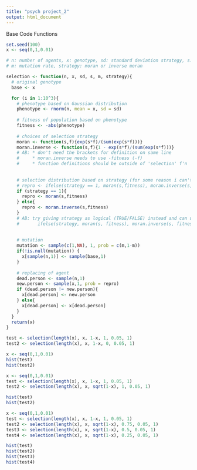 ```yaml
---
title: "psych project_2"
output: html_document
---
```


Base Code Functions
```r
set.seed(100)
x <- seq(0,1,0.01)

# n: number of agents, x: genotype, sd: standard deviation strategy, s: selection strength
# m: mutation rate, strategy: moran or inverse moran

selection <- function(n, x, sd, s, m, strategy){
  # original genotype
  base <- x

  for (i in 1:10^3){
    # phenotype based on Gaussian distribution
    phenotype <- rnorm(n, mean = x, sd = sd)
    
    # fitness of population based on phenotype
    fitness <- -abs(phenotype)
    
    # choices of selection strategy
    moran <- function(s,f){exp(s*f)/(sum(exp(s*f)))}
    moran.inverse <- function(s,f){1 - exp(s*f)/(sum(exp(s*f)))}
    # AB: * don't need the brackets for definition on same line
    #     * moran.inverse needs to use -fitness (-f)
    #     * function definitions should be outside of 'selection' f'n
    
    
    # selection distribution based on strategy (for some reason i can't get the if else statement to work i'm not sure why)
    # repro <- ifelse(strategy == 1, moran(s,fitness), moran.inverse(s,fitness))
    if (strategy == 1){
      repro <- moran(s,fitness)
    } else{
      repro <- moran.inverse(s,fitness)
    }
    # AB: try giving strategy as logical (TRUE/FALSE) instead and can use ifelse...
    #       ifelse(strategy, moran(s, fitness), moran.inverse(s, fitness))
    
  
    # mutation
    mutation <- sample(c(1,NA), 1, prob = c(m,1-m))
    if(!is.null(mutation)) {
      x[sample(n,1)] <- sample(base,1)
    }
    
    # replacing of agent
    dead.person <- sample(n,1)
    new.person <- sample(x,1, prob = repro)
    if (dead.person != new.person){
      x[dead.person] <- new.person
    } else{
      x[dead.person] <- x[dead.person]
    }
  }
  return(x)
}

```

\section{Moran vs Inverse Moran}
```r
test <- selection(length(x), x, 1-x, 1, 0.05, 1)
test2 <- selection(length(x), x, 1-x, 0, 0.05, 1)

x <- seq(0,1,0.01)
hist(test)
hist(test2)
```

\section{Variance strategy}
```r
x <- seq(0,1,0.01)
test <- selection(length(x), x, 1-x, 1, 0.05, 1)
test2 <- selection(length(x), x, sqrt(1-x), 1, 0.05, 1)

hist(test)
hist(test2)
```

\section{Varying Selection Strength}
```r
x <- seq(0,1,0.01)
test <- selection(length(x), x, 1-x, 1, 0.05, 1)
test2 <- selection(length(x), x, sqrt(1-x), 0.75, 0.05, 1)
test3 <- selection(length(x), x, sqrt(1-x), 0.5, 0.05, 1)
test4 <- selection(length(x), x, sqrt(1-x), 0.25, 0.05, 1)

hist(test)
hist(test2)
hist(test3)
hist(test4)
```

